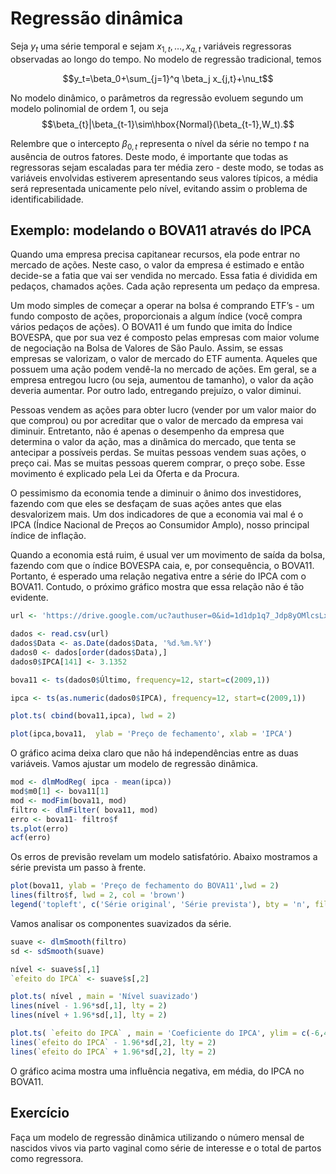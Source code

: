 # Regressão dinâmica

Seja $y_t$ uma série temporal e sejam $x_{1,t},\ldots,x_{q,t}$ variáveis regressoras observadas ao longo do tempo. No modelo de regressão tradicional, temos 

$$y_t=\beta_0+\sum_{j=1}^q \beta_j x_{j,t}+\nu_t$$

No modelo dinâmico, o parâmetros da regressão evoluem  segundo um modelo polinomial de ordem 1, ou seja 
$$\beta_{t}|\beta_{t-1}\sim\hbox{Normal}(\beta_{t-1},W_t).$$

Relembre que o intercepto $\beta_{0,t}$ representa o nível da série no tempo $t$ na ausência de outros fatores. Deste modo, é importante que todas as regressoras sejam escaladas para ter média zero - deste modo, se todas as variáveis envolvidas estiverem apresentando seus valores típicos, a média será representada unicamente pelo nível, evitando assim o problema de identificabilidade.

## Exemplo: modelando o BOVA11 através do IPCA

Quando uma empresa precisa capitanear recursos, ela pode entrar no mercado de ações. Neste caso, o valor da empresa é estimado e então decide-se a fatia que vai ser vendida no mercado. Essa fatia é dividida em pedaços, chamados ações. Cada ação representa um pedaço da empresa.

Um modo simples de começar a operar na bolsa é comprando ETF's - um fundo composto de ações, proporcionais a algum índice (você compra vários pedaços de ações). O BOVA11 é um fundo que imita do Índice BOVESPA, que por sua vez é composto pelas empresas com maior volume de negociação na Bolsa de Valores de São Paulo. Assim, se essas empresas se valorizam, o valor de mercado do ETF aumenta.
Aqueles que possuem uma ação podem vendê-la no mercado de ações. Em geral, se a empresa entregou lucro (ou seja, aumentou de tamanho), o valor da ação deveria aumentar. Por outro lado, entregando prejuízo, o valor diminui. 

Pessoas vendem as ações para obter lucro (vender por um valor maior do que comprou) ou por acreditar que o valor de mercado da empresa vai diminuir. Entretanto, não é apenas o desempenho da empresa que determina o valor da ação, mas a dinâmica do mercado, que tenta se antecipar a possíveis perdas. Se muitas pessoas vendem suas ações, o preço cai. Mas se muitas pessoas querem comprar, o preço sobe. Esse movimento é explicado pela Lei da Oferta e da Procura.
		
O pessimismo da economia tende a diminuir o ânimo dos investidores, fazendo com que eles se desfaçam de suas ações antes que elas desvalorizem mais.
Um dos indicadores de que a economia vai mal é o IPCA (Índice Nacional de Preços ao Consumidor Amplo), nosso principal índice de inflação.
		
Quando a economia está ruim, é usual ver um movimento de saída da bolsa, fazendo com que o índice BOVESPA caia, e, por consequência, o BOVA11. Portanto, é esperado uma relação negativa entre a série do IPCA com o BOVA11. Contudo, o próximo gráfico mostra que essa relação não é tão evidente.


```r
url <- 'https://drive.google.com/uc?authuser=0&id=1d1dp1q7_Jdp8yOMlcsLxdZZcCMmwjZ04&export=download'

dados <- read.csv(url)
dados$Data <- as.Date(dados$Data, '%d.%m.%Y') 
dados0 <- dados[order(dados$Data),]
dados0$IPCA[141] <- 3.1352

bova11 <- ts(dados0$Último, frequency=12, start=c(2009,1))

ipca <- ts(as.numeric(dados0$IPCA), frequency=12, start=c(2009,1))

plot.ts( cbind(bova11,ipca), lwd = 2)

plot(ipca,bova11,  ylab = 'Preço de fechamento', xlab = 'IPCA')
```
O gráfico acima deixa claro que não há independências entre as duas variáveis. Vamos ajustar um modelo de regressão dinâmica.

```r
mod <- dlmModReg( ipca - mean(ipca))
mod$m0[1] <- bova11[1]
mod <- modFim(bova11, mod)
filtro <- dlmFilter( bova11, mod)
erro <- bova11- filtro$f
ts.plot(erro)
acf(erro)
```

Os erros de previsão revelam um modelo satisfatório. Abaixo mostramos a série prevista um passo à frente.

```r
plot(bova11, ylab = 'Preço de fechamento do BOVA11',lwd = 2)
lines(filtro$f, lwd = 2, col = 'brown')
legend('topleft', c('Série original', 'Série prevista'), bty = 'n', fill = c(1,'tomato'))
```
Vamos analisar os componentes suavizados da série.

```r
suave <- dlmSmooth(filtro)
sd <- sdSmooth(suave)

nível <- suave$s[,1]
`efeito do IPCA` <- suave$s[,2]

plot.ts( nível , main = 'Nível suavizado')
lines(nível - 1.96*sd[,1], lty = 2)
lines(nível + 1.96*sd[,1], lty = 2)

plot.ts( `efeito do IPCA` , main = 'Coeficiente do IPCA', ylim = c(-6,4))
lines(`efeito do IPCA` - 1.96*sd[,2], lty = 2)
lines(`efeito do IPCA` + 1.96*sd[,2], lty = 2)

```

O gráfico acima mostra uma influência negativa, em média, do IPCA no BOVA11.

## Exercício

Faça um modelo de regressão dinâmica utilizando o número mensal de nascidos vivos via parto vaginal como série de interesse e o total de partos como regressora.
